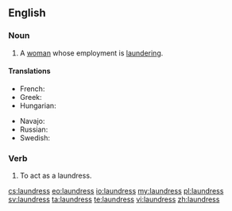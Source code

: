 ==English==

===Noun===
{{en-noun|es}}
# A [[woman]] whose employment is [[laundering]].

====Translations====
{{trans-top|A woman whose employment is laundering}}
* French: {{t+|fr|blanchisseuse|f}}
* Greek: {{t|el|πλύστρα|f|sc=Grek}}
* Hungarian: {{t-|hu|mosónő}}
{{trans-mid}} 
* Navajo: {{tø|nv|asdzání daʼiigisígíí}}
* Russian: {{t|ru|прачка|f|sc=Cyrl|tr=práčka|alt=пра́чка}}
* Swedish: {{t|sv|tvätterska}}
{{trans-bottom}}

===Verb===
{{en-verb|laundress|es}}

# {{obsolete}} To act as a laundress.

[[cs:laundress]]
[[eo:laundress]]
[[io:laundress]]
[[my:laundress]]
[[pl:laundress]]
[[sv:laundress]]
[[ta:laundress]]
[[te:laundress]]
[[vi:laundress]]
[[zh:laundress]]